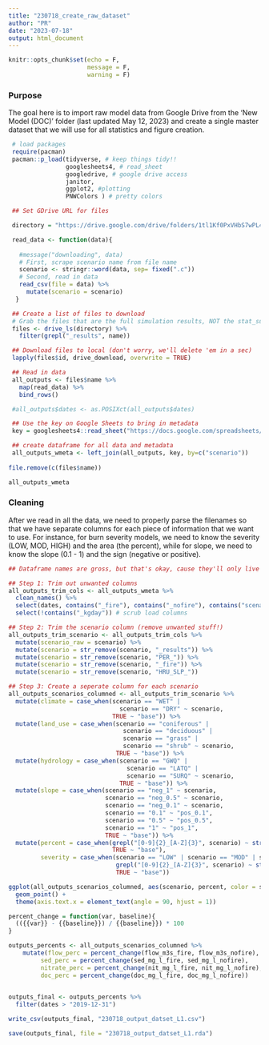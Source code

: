 ```yaml
---
title: "230718_create_raw_dataset"
author: "PR"
date: "2023-07-18"
output: html_document
---
```


```r
knitr::opts_chunk$set(echo = F,
                      message = F,
                      warning = F)
```

### Purpose

The goal here is to import raw model data from Google Drive from the 'New Model (DOC)' folder (last updated May 12, 2023) and create a single master dataset that we will use for all statistics and figure creation. 

```r
 # load packages
 require(pacman)
 pacman::p_load(tidyverse, # keep things tidy!!
                googlesheets4, # read_sheet
                googledrive, # google drive access
                janitor,
                ggplot2, #plotting
                PNWColors ) # pretty colors 
```


``` r
 ## Set GDrive URL for files

 directory = "https://drive.google.com/drive/folders/1tl1Kf0PxVHbS7wPL4W071pvS1Af3Ji1i"

 read_data <- function(data){
   
   #message("downloading", data)
   # First, scrape scenario name from file name
   scenario <- stringr::word(data, sep= fixed(".c"))
   # Second, read in data
   read_csv(file = data) %>%
     mutate(scenario = scenario)
  }

 ## Create a list of files to download
 # Grab the files that are the full simulation results, NOT the stat_summaries
 files <- drive_ls(directory) %>%
   filter(grepl("_results", name))

 ## Download files to local (don't worry, we'll delete 'em in a sec)
 lapply(files$id, drive_download, overwrite = TRUE)

 ## Read in data
 all_outputs <- files$name %>%
   map(read_data) %>%
   bind_rows()

 #all_outputs$dates <- as.POSIXct(all_outputs$dates)

 ## Use the key on Google Sheets to bring in metadata
 key = googlesheets4::read_sheet("https://docs.google.com/spreadsheets/d/1fM_JKnCXQ9uUFaplQ90YwZevvnrnpSp_R26KsN8tHdM/edit#gid=0", sheet = 1)

 ## create dataframe for all data and metadata
 all_outputs_wmeta <- left_join(all_outputs, key, by=c("scenario"))
 
file.remove(c(files$name))

all_outputs_wmeta
```

### Cleaning 

After we read in all the data, we need to properly parse the filenames so that we have separate columns for each piece of information that we want to use. For instance, for burn severity models, we need to know the severity (LOW, MOD, HIGH) and the area (the percent), while for slope, we need to know the slope (0.1 - 1) and the sign (negative or positive).

```r

## Dataframe names are gross, but that's okay, cause they'll only live inside this chunk!

## Step 1: Trim out unwanted columns
all_outputs_trim_cols <- all_outputs_wmeta %>% 
  clean_names() %>% 
  select(dates, contains("_fire"), contains("_nofire"), contains("scenario"), description) %>%  # scrub percent columns
  select(!contains("_kgday")) # scrub load columns

## Step 2: Trim the scenario column (remove unwanted stuff!)
all_outputs_trim_scenario <- all_outputs_trim_cols %>% 
  mutate(scenario_raw = scenario) %>% 
  mutate(scenario = str_remove(scenario, "_results")) %>%
  mutate(scenario = str_remove(scenario, "PER_")) %>%
  mutate(scenario = str_remove(scenario, "_fire")) %>%
  mutate(scenario = str_remove(scenario, "HRU_SLP_"))

## Step 3: Create a seperate column for each scenario
all_outputs_scenarios_columned <- all_outputs_trim_scenario %>% 
  mutate(climate = case_when(scenario == "WET" | 
                               scenario == "DRY" ~ scenario, 
                             TRUE ~ "base")) %>% 
  mutate(land_use = case_when(scenario == "coniferous" | 
                                scenario == "deciduous" | 
                                scenario == "grass" | 
                                scenario == "shrub" ~ scenario, 
                              TRUE ~ "base")) %>% 
  mutate(hydrology = case_when(scenario == "GWQ" | 
                                 scenario == "LATQ" | 
                                 scenario == "SURQ" ~ scenario, 
                               TRUE ~ "base")) %>% 
  mutate(slope = case_when(scenario == "neg_1" ~ scenario,
                           scenario == "neg_0.5" ~ scenario, 
                           scenario == "neg_0.1" ~ scenario, 
                           scenario == "0.1" ~ "pos_0.1", 
                           scenario == "0.5" ~ "pos_0.5", 
                           scenario == "1" ~ "pos_1", 
                           TRUE ~ "base")) %>% 
  mutate(percent = case_when(grepl("[0-9]{2}_[A-Z]{3}", scenario) ~ str_sub(scenario, 1, 2), 
                             TRUE ~ "base"), 
         severity = case_when(scenario == "LOW" | scenario == "MOD" | scenario == "HIGH" ~ scenario,
                              grepl("[0-9]{2}_[A-Z]{3}", scenario) ~ str_replace_all(scenario, "[^[:alpha:]]", ""), 
                              TRUE ~ "base"))

```


```r
ggplot(all_outputs_scenarios_columned, aes(scenario, percent, color = severity)) + 
  geom_point() + 
  theme(axis.text.x = element_text(angle = 90, hjust = 1))
```


```r
percent_change = function(var, baseline){
  (({{var}} - {{baseline}}) / {{baseline}}) * 100
}

outputs_percents <- all_outputs_scenarios_columned %>% 
    mutate(flow_perc = percent_change(flow_m3s_fire, flow_m3s_nofire), 
         sed_perc = percent_change(sed_mg_l_fire, sed_mg_l_nofire), 
         nitrate_perc = percent_change(nit_mg_l_fire, nit_mg_l_nofire), 
         doc_perc = percent_change(doc_mg_l_fire, doc_mg_l_nofire))
  

outputs_final <- outputs_percents %>% 
  filter(dates > "2019-12-31")
```


```r
write_csv(outputs_final, "230718_output_datset_L1.csv")

save(outputs_final, file = "230718_output_datset_L1.rda")
```




